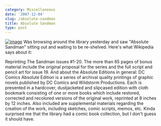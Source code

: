 ```yaml
---
category: Miscellaneous
date: '2007-12-04'
slug: /absolute-sandman
title: Absolute Sandman
type: post
---
```



[![image](http://upload.wikimedia.org/wikipedia/en/thumb/5/5d/Absolute_Sandman.jpg/350px-Absolute_Sandman.jpg)](http://en.wikipedia.org/wiki/Image:Absolute_Sandman.jpg)
Was browsing around the library yesterday and saw "Absolute
Sandman" sitting out and waiting to be re-shelved. Here's what
Wikipedia says about it: 

Reprinting The Sandman issues \#1-20. The
more than 65 pages of bonus material include the original proposal
for the series and the full script and pencil art for issue 19. And
about the Absolute Editions in general: DC Comics Absolute Edition
is a series of archival quality printings of graphic novels
published by DC Comics and Wildstorm Productions. Each is presented
in a hardcover, dustjacketed and slipcased edition with cloth
bookmark consisting of one or more books which include restored,
corrected and recolored versions of the original work, reprinted at
8 inches by 12 inches. Also included are supplemental materials
regarding the creation of the work, including sketches, comic
scripts, memos, etc. Kinda surprised me that the library had a
comic book collection, but I don't guess it should have.